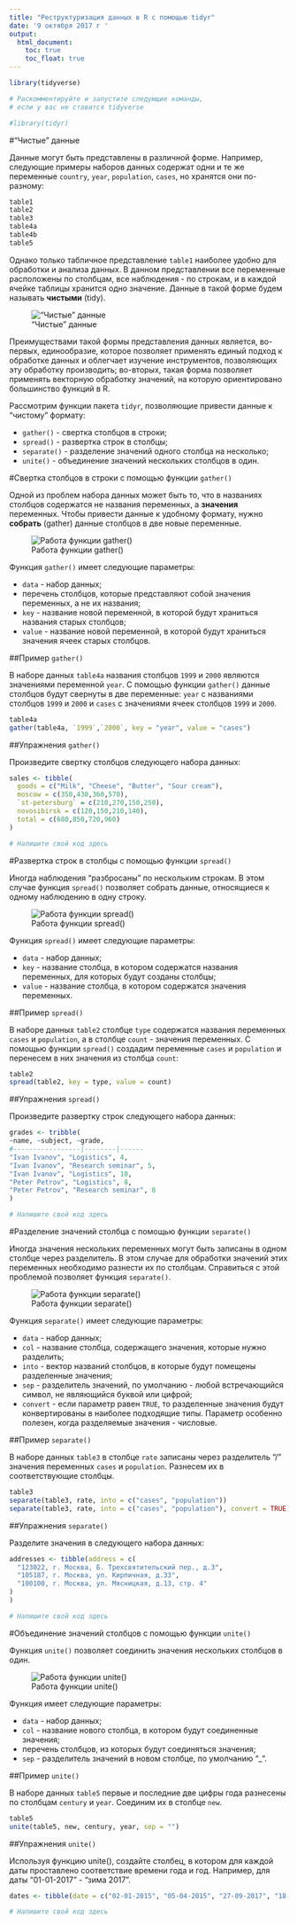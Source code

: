 ```yaml
---
title: "Реструктуризация данных в R с помощью tidyr"
date: '9 октября 2017 г '
output: 
  html_document: 
    toc: true
    toc_float: true
---
```



```r
library(tidyverse)

# Раскомментируйте и запустите следующие команды, 
# если у вас не ставится tidyverse

#library(tidyr)

```

#"Чистые" данные

Данные могут быть представлены в различной форме. Например, следующие примеры наборов данных содержат одни и те же переменные `country`, `year`, `population`, `cases`, но хранятся они по-разному:

```r

table1
table2
table3
table4a
table4b
table5

```

Однако только табличное представление `table1` наиболее удобно для обработки и анализа данных. В данном представлении все переменные расположены по столбцам, все наблюдения - по строкам, и в каждой ячейке таблицы хранится одно значение. Данные в такой форме будем называть **чистыми** (tidy). 

!["Чистые" данные](pics/tidydata.png)

Преимуществами такой формы представления данных является, во-первых, единообразие, которое позволяет применять единый подход к обработке данных и облегчает изучение инструментов, позволяющих эту обработку производить; во-вторых, такая форма позволяет применять векторную обработку значений, на которую ориентировано большинство функций в R.

Рассмотрим функции пакета `tidyr`, позволяющие привести данные к "чистому" формату:

 - `gather()` - свертка столбцов в строки;    
 - `spread()` - развертка строк в столбцы;  
 - `separate()` - разделение значений одного столбца на несколько;  
 - `unite()` - объединение значений нескольких столбцов в один.  
 

#Свертка столбцов в строки с помощью функции `gather()`

Одной из проблем набора данных может быть то, что в названиях столбцов содержатся не названия переменных, а **значения** переменных. Чтобы привести данные к удобному формату, нужно **собрать** (gather) данные столбцов в две новые переменные. 

![Работа функции gather()](pics/gather.png)

Функция `gather()` имеет следующие параметры:

- `data` - набор данных;  
- перечень столбцов, которые представляют собой значения переменных, а не их названия;
- `key` - название новой переменной, в которой будут храниться названия старых столбцов;  
- `value` - название новой переменной, в которой будут храниться значения ячеек старых столбцов.  

##Пример `gather()`

В наборе данных `table4a` названия столбцов `1999` и `2000` являются значениями переменной `year`. С помощью функции `gather()` данные столбцов будут свернуты в две переменные: `year` с названиями столбцов `1999` и `2000` и `cases` с значениями ячеек столбцов `1999` и `2000`.

```r

table4a
gather(table4a, `1999`,`2000`, key = "year", value = "cases")

```

##Упражнения `gather()`

Произведите свертку столбцов следующего набора данных:

```r
sales <- tibble(
  goods = c("Milk", "Cheese", "Butter", "Sour cream"),
  moscow = c(350,430,360,570),
  `st-petersburg` = c(210,270,150,250),
  novosibirsk = c(120,150,210,140),
  total = c(680,850,720,960)
)

# Напишите свой код здесь
```

#Развертка строк в столбцы с помощью функции `spread()`

Иногда наблюдения "разбросаны" по нескольким строкам. В этом случае функция `spread()` позволяет собрать данные, относящиеся к одному наблюдению в одну строку.

![Работа функции spread()](pics/spread.png)

Функция `spread()` имеет следующие параметры:

- `data` - набор данных;  
- `key` - название столбца, в котором содержатся названия переменных, для которых будут созданы столбцы;  
- `value` - название столбца, в котором содержатся значения переменных.  

##Пример `spread()`

В наборе данных `table2` столбце `type` содержатся названия переменных `cases` и `population`, а в столбце `count` - значения переменных. С помощью функции `spread()` создадим переменные `cases` и `population` и перенесем в них значения из столбца `count`:

```r

table2
spread(table2, key = type, value = count)

```

##Упражнения `spread()`

Произведите развертку строк следующего набора данных:

```r

grades <- tribble(
~name, ~subject, ~grade,
#-----------------|--------|------
"Ivan Ivanov", "Logistics", 4,
"Ivan Ivanov", "Research seminar", 5,
"Ivan Ivanov", "Logistics", 10,
"Peter Petrov", "Logistics", 8,
"Peter Petrov", "Research seminar", 8
)

# Напишите свой код здесь
```

#Разделение значений столбца с помощью функции `separate()`

Иногда значения нескольких переменных могут быть записаны в одном столбце через разделитель. В этом случае для обработки значений этих переменных необходимо разнести их по столбцам. Справиться с этой проблемой позволяет функция `separate()`.

![Работа функции separate()](pics/separate.png)

Функция `separate()` имеет следующие параметры:

- `data` - набор данных;  
- `col` - название столбца, содержащего значения, которые нужно разделить;  
- `into` - вектор названий столбцов, в которые будут помещены разделенные значения;  
- `sep` - разделитель значений, по умолчанию - любой встречающийся символ, не являющийся буквой или цифрой;  
- `convert` - если параметр равен `TRUE`, то разделенные значения будут конвертированы в наиболее подходящие типы. Параметр особенно полезен, когда разделяемые значения - числовые.

##Пример `separate()`

В наборе данных `table3` в столбце `rate` записаны через разделитель "/" значения переменных `cases` и `population`. Разнесем их в соответствующие столбцы.

```r

table3
separate(table3, rate, into = c("cases", "population"))
separate(table3, rate, into = c("cases", "population"), convert = TRUE)

```

##Упражнения `separate()`

Разделите значения в следующего набора данных:

```r
addresses <- tibble(address = c(
  "123022, г. Москва, Б. Трехсвятительский пер., д.3",
  "105187, г. Москва, ул. Кирпичная, д.33",
  "100100, г. Москва, ул. Мясницкая, д.13, стр. 4"
)
)

# Напишите свой код здесь
```

#Объединение значений столбцов с помощью функции `unite()`

Функция `unite()` позволяет соединить значения нескольких столбцов в один.

![Работа функции unite()](pics/unite.png)

Функция имеет следующие параметры:

- `data` - набор данных;  
- `col` - название нового столбца, в котором будут соединенные значения;  
- перечень столбцов, из которых будут соединяться значения;  
- `sep` - разделитель значений в новом столбце, по умолчанию "_".  


##Пример `unite()`

В наборе данных `table5` первые и последние две цифры года разнесены по столбцам `century` и `year`. Соединим их в столбце `new`.

```r

table5
unite(table5, new, century, year, sep = "")

```

##Упражнения `unite()`

Используя функцию unite(), создайте столбец, в котором для каждой даты проставлено соответствие времени года и год. Например, для даты "01-01-2017" - "зима 2017".

```r
dates <- tibble(date = c("02-01-2015", "05-04-2015", "27-09-2017", "18-07-2016","09-12-2014"))

# Напишите свой код здесь
```

